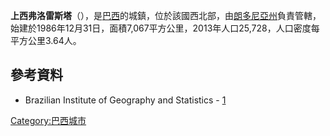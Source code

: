 {{coord|11|58|05|S|61|57|15|W|scale:30000|display=title}}

'''上西弗洛雷斯塔'''（{{lang-pt|Alta Floresta d'Oeste}}），是[[巴西|巴西]]的城鎮，位於該國西北部，由[[朗多尼亞州|朗多尼亞州]]負責管轄，始建於1986年12月31日，面積7,067平方公里，2013年人口25,728，人口密度每平方公里3.64人。

==參考資料==
*Brazilian Institute of Geography and Statistics - [https://web.archive.org/web/20080611095922/http://www.ibge.gov.br/cidadesat/default.php]

{{Brazil-geo-stub}}
{{朗多尼亞州市鎮}}

[[Category:巴西城市|Category:巴西城市]]